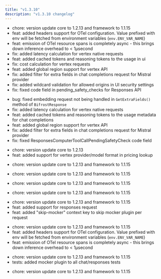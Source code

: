 ```yaml
---
title: "v1.3.10"
description: "v1.3.10 changelog"
---
```

<Update label="Bifrost(HTTP)" description="v1.3.10">

- chore: version update core to 1.2.13 and framework to 1.1.15
- feat: added headers support for OTel configuration. Value prefixed with env will be fetched from environment variables (`env.ENV_VAR_NAME`)
- feat: emission of OTel resource spans is completely async - this brings down inference overhead to < 1µsecond
- fix: added latency calculation for vertex native requests
- feat: added cached tokens and reasoning tokens to the usage in ui
- fix: cost calculation for vertex requests
- feat: added global region support for vertex API
- fix: added filter for extra fields in chat completions request for Mistral provider
- fix: added wildcard validation for allowed origins in UI security settings
- fix: fixed code field in pending_safety_checks for Responses API

</Update>
<Update label="Core" description="v1.3.10">

- bug: fixed embedding request not being handled in `GetExtraFields()` method of `BifrostResponse`
- fix: added latency calculation for vertex native requests
- feat: added cached tokens and reasoning tokens to the usage metadata for chat completions
- feat: added global region support for vertex API
- fix: added filter for extra fields in chat completions request for Mistral provider
- fix: fixed ResponsesComputerToolCallPendingSafetyCheck code field

</Update>
<Update label="Framework" description="v1.3.10">

- chore: version update core to 1.2.13
- feat: added support for vertex provider/model format in pricing lookup

</Update>
<Update label="governance" description="v1.3.10">

- chore: version update core to 1.2.13 and framework to 1.1.15

</Update>
<Update label="jsonparser" description="v1.3.10">

- chore: version update core to 1.2.13 and framework to 1.1.15

</Update>
<Update label="logging" description="v1.3.10">

- chore: version update core to 1.2.13 and framework to 1.1.15

</Update>
<Update label="maxim" description="v1.3.10">

- chore: version update core to 1.2.13 and framework to 1.1.15

</Update>
<Update label="mocker" description="v1.3.10">

- chore: version update core to 1.2.13 and framework to 1.1.15
- feat: added support for responses request
- feat: added "skip-mocker" context key to skip mocker plugin per request

</Update>
<Update label="otel" description="v1.3.10">

- chore: version update core to 1.2.13 and framework to 1.1.15
- feat: added headers support for OTel configuration. Value prefixed with env will be fetched from environment variables (`env.ENV_VAR_NAME`)
- feat: emission of OTel resource spans is completely async - this brings down inference overhead to < 1µsecond

</Update>
<Update label="semanticcache" description="v1.3.10">

- chore: version update core to 1.2.13 and framework to 1.1.15
- tests: added mocker plugin to all chat/responses tests

</Update>
<Update label="telemetry" description="v1.3.10">

- chore: version update core to 1.2.13 and framework to 1.1.15

</Update>

